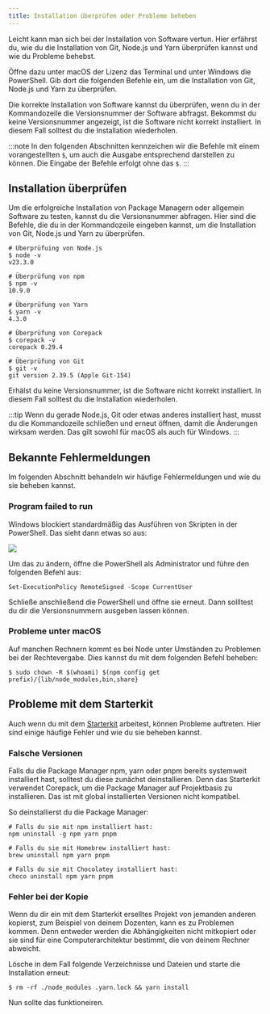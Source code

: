 ```yaml
---
title: Installation überprüfen oder Probleme beheben
---
```



<Lead>
  Leicht kann man sich bei der Installation von Software vertun. Hier erfährst
  du, wie du die Installation von Git, Node.js und Yarn überprüfen kannst und
  wie du Probleme behebst.
</Lead>

Öffne dazu unter macOS der Lizenz das Terminal und unter Windows die PowerShell. Gib dort die folgenden Befehle ein, um die Installation von Git, Node.js und Yarn zu überprüfen.

Die korrekte Installation von Software kannst du überprüfen, wenn du in der Kommandozeile die Versionsnummer der Software abfragst. Bekommst du keine Versionsnummer angezeigt, ist die Software nicht korrekt installiert. In diesem Fall solltest du die Installation wiederholen.

:::note
In den folgenden Abschnitten kennzeichen wir die Befehle mit einem vorangestellten `$`, um auch die Ausgabe entsprechend darstellen zu können. Die Eingabe der Befehle erfolgt ohne das `$`.
:::

## Installation überprüfen

Um die erfolgreiche Installation von Package Managern oder allgemein Software zu testen, kannst du die Versionsnummer abfragen. Hier sind die Befehle, die du in der Kommandozeile eingeben kannst, um die Installation von Git, Node.js und Yarn zu überprüfen.

```shell
# Überprüfuing von Node.js
$ node -v
v23.3.0

# Überprüfung von npm
$ npm -v
10.9.0

# Überprüfung von Yarn
$ yarn -v
4.3.0

# Überprüfung von Corepack
$ corepack -v
corepack 0.29.4

# Überprüfung von Git
$ git -v
git version 2.39.5 (Apple Git-154)
```

Erhälst du keine Versionsnummer, ist die Software nicht korrekt installiert. In diesem Fall solltest du die Installation wiederholen.

:::tip
Wenn du gerade Node.js, Git oder etwas anderes installiert hast, musst du die Kommandozeile schließen und erneut öffnen, damit die Änderungen wirksam werden. Das gilt sowohl für macOS als auch für Windows.
:::

## Bekannte Fehlermeldungen

Im folgenden Abschnitt behandeln wir häufige Fehlermeldungen und wie du sie beheben kannst.

### Program failed to run

Windows blockiert standardmäßig das Ausführen von Skripten in der PowerShell. Das sieht dann etwas so aus:

![](../../../assets/npm-error.png)

Um das zu ändern, öffne die PowerShell als Administrator und führe den folgenden Befehl aus:

```shell
Set-ExecutionPolicy RemoteSigned -Scope CurrentUser
```

Schließe anschließend die PowerShell und öffne sie erneut. Dann sollltest du dir die Versionsnummern ausgeben lassen können.

### Probleme unter macOS

Auf manchen Rechnern kommt es bei Node unter Umständen zu Problemen bei der Rechtevergabe. Dies kannst du mit dem folgenden Befehl beheben:

```shell
$ sudo chown -R $(whoami) $(npm config get prefix)/{lib/node_modules,bin,share}
```

## Probleme mit dem Starterkit

Auch wenn du mit dem [Starterkit](/starterkit/intro) arbeitest, können Probleme auftreten. Hier sind einige häufige Fehler und wie du sie beheben kannst.

### Falsche Versionen

Falls du die Package Manager npm, yarn oder pnpm bereits systemweit installiert hast, solltest du diese zunächst deinstallieren. Denn das Starterkit verwendet Corepack, um die Package Manager auf Projektbasis zu installieren. Das ist mit global installierten Versionen nicht kompatibel.

So deinstallierst du die Package Manager:

```shell
# Falls du sie mit npm installiert hast:
npm uninstall -g npm yarn pnpm

# Falls du sie mit Homebrew installiert hast:
brew uninstall npm yarn pnpm

# Falls du sie mit Chocolatey installiert hast:
choco uninstall npm yarn pnpm
```

### Fehler bei der Kopie

Wenn du dir ein mit dem Starterkit erselltes Projekt von jemanden anderen kopierst, zum Beispiel von deinem Dozenten, kann es zu Problemen kommen. Denn entweder werden die Abhängigkeiten nicht mitkopiert oder sie sind für eine Computerarchitektur bestimmt, die von deinem Rechner abweicht.

Lösche in dem Fall folgende Verzeichnisse und Dateien und starte die Installation erneut:

```shell
$ rm -rf ./node_modules .yarn.lock && yarn install
```

Nun sollte das funktioneiren.
